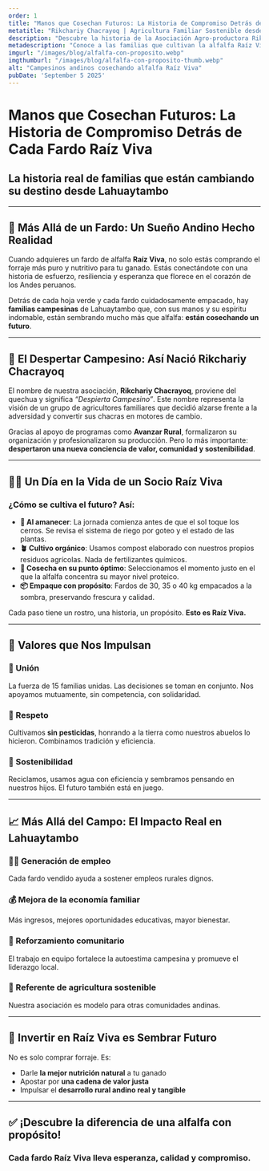 ```yaml
---
order: 1
title: "Manos que Cosechan Futuros: La Historia de Compromiso Detrás de Cada Fardo Raíz Viva"
metatitle: "Rikchariy Chacrayoq | Agricultura Familiar Sostenible desde los Andes Peruanos"
description: "Descubre la historia de la Asociación Agro-productora Rikchariy Chacrayoq Lahuaytambo Hri. Conoce el impacto social de familias andinas que cultivan alfalfa Raíz Viva y promueven el desarrollo rural en Perú."
metadescription: "Conoce a las familias que cultivan la alfalfa Raíz Viva en los Andes. Una historia de compromiso, calidad y transformación rural en Lahuaytambo."
imgurl: "/images/blog/alfalfa-con-proposito.webp"
imgthumburl: "/images/blog/alfalfa-con-proposito-thumb.webp"
alt: "Campesinos andinos cosechando alfalfa Raíz Viva"
pubDate: 'September 5 2025'
---
```


# **Manos que Cosechan Futuros: La Historia de Compromiso Detrás de Cada Fardo Raíz Viva**
## **La historia real de familias que están cambiando su destino desde Lahuaytambo**

---

## 🌄 **Más Allá de un Fardo: Un Sueño Andino Hecho Realidad**

Cuando adquieres un fardo de alfalfa **Raíz Viva**, no solo estás comprando el forraje más puro y nutritivo para tu ganado. Estás conectándote con una historia de esfuerzo, resiliencia y esperanza que florece en el corazón de los Andes peruanos.

Detrás de cada hoja verde y cada fardo cuidadosamente empacado, hay **familias campesinas** de Lahuaytambo que, con sus manos y su espíritu indomable, están sembrando mucho más que alfalfa: **están cosechando un futuro**.

---

## 🌱 **El Despertar Campesino: Así Nació Rikchariy Chacrayoq**

El nombre de nuestra asociación, **Rikchariy Chacrayoq**, proviene del quechua y significa *“Despierta Campesino”*. Este nombre representa la visión de un grupo de agricultores familiares que decidió alzarse frente a la adversidad y convertir sus chacras en motores de cambio.

Gracias al apoyo de programas como **Avanzar Rural**, formalizaron su organización y profesionalizaron su producción. Pero lo más importante: **despertaron una nueva conciencia de valor, comunidad y sostenibilidad**.

---

## 👨‍🌾 **Un Día en la Vida de un Socio Raíz Viva**

### ¿Cómo se cultiva el futuro? Así:

- **🌅 Al amanecer**: La jornada comienza antes de que el sol toque los cerros. Se revisa el sistema de riego por goteo y el estado de las plantas.
- **🪴 Cultivo orgánico**: Usamos compost elaborado con nuestros propios residuos agrícolas. Nada de fertilizantes químicos.
- **🌾 Cosecha en su punto óptimo**: Seleccionamos el momento justo en el que la alfalfa concentra su mayor nivel proteico.
- **📦 Empaque con propósito**: Fardos de 30, 35 o 40 kg empacados a la sombra, preservando frescura y calidad.

Cada paso tiene un rostro, una historia, un propósito. **Esto es Raíz Viva.**

---

## 💚 **Valores que Nos Impulsan**

### 🤝 Unión

La fuerza de 15 familias unidas. Las decisiones se toman en conjunto. Nos apoyamos mutuamente, sin competencia, con solidaridad.

### 🌿 Respeto

Cultivamos **sin pesticidas**, honrando a la tierra como nuestros abuelos lo hicieron. Combinamos tradición y eficiencia.

### 🔄 Sostenibilidad

Reciclamos, usamos agua con eficiencia y sembramos pensando en nuestros hijos. El futuro también está en juego.

---

## 📈 **Más Allá del Campo: El Impacto Real en Lahuaytambo**

### 🧑‍🌾 Generación de empleo

Cada fardo vendido ayuda a sostener empleos rurales dignos.

### 💰 Mejora de la economía familiar

Más ingresos, mejores oportunidades educativas, mayor bienestar.

### 🏡 Reforzamiento comunitario

El trabajo en equipo fortalece la autoestima campesina y promueve el liderazgo local.

### 🌱 Referente de agricultura sostenible

Nuestra asociación es modelo para otras comunidades andinas.


---

## 🐄 **Invertir en Raíz Viva es Sembrar Futuro**

No es solo comprar forraje. Es:

- Darle **la mejor nutrición natural** a tu ganado  
- Apostar por **una cadena de valor justa**  
- Impulsar el **desarrollo rural andino real y tangible**

---

## ✅ **¡Descubre la diferencia de una alfalfa con propósito!**
### Cada fardo Raíz Viva lleva esperanza, calidad y compromiso.


<WhatsappSendUrl 
  text="Contactar" 
  message="Me interesó este artículo"
  icon="whatsapp"
  size="xl"
/>